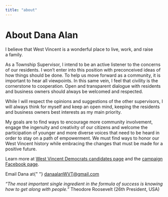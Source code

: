```yaml
---
title: "about"
---
```


# About Dana Alan

I believe that West Vincent is a wonderful place to live, work, and raise a&nbsp;family.

As a Township Supervisor, I intend to be an active listener to the concerns of our residents. I won’t enter into this position with preconceived ideas of how things should be done. To help us move forward as a community, it is important to hear all viewpoints. In this same vein, I feel that civility is the cornerstone to cooperation. Open and transparent dialogue with residents and business owners should always be welcomed and&nbsp;respected.

While I will respect the opinions and suggestions of the other supervisors, I will always think for myself and keep an open mind, keeping the residents and business owners best interests as my main&nbsp;priority.

My goals are to find ways to encourage more community involvement, engage the ingenuity and creativity of our citizens and welcome the participation of younger and more diverse voices that need to be heard in order to stay on a path of empowerment. We must find ways to honor our West Vincent history while embracing the changes that must be made for a positive&nbsp;future.

Learn more at [West Vincent Democrats candidates page](https://westvincentdemocrats.com/candidates) and the [campaign Facebook page](https://www.facebook.com/DanaAlan_WVT-100405935539466).

<p>
  Email Dana at{" "}
  <a href="mailto:danaalanWVT@gmail.com" variant="info">
    danaalanWVT@gmail.com
  </a>
</p>

_“The most important single ingredient in the formula of success is knowing how to get along with people.”_ Theodore Roosevelt (26th President,&nbsp;USA)
